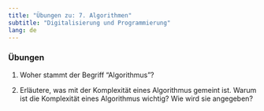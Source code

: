 ```yaml
---
title: "Übungen zu: 7. Algorithmen"
subtitle: "Digitalisierung und Programmierung"
lang: de
---
```


### Übungen

1.  Woher stammt der Begriff "Algorithmus"?

2.  Erläutere, was mit der Komplexität eines Algorithmus gemeint ist. Warum ist die Komplexität eines Algorithmus wichtig? Wie wird sie angegeben?